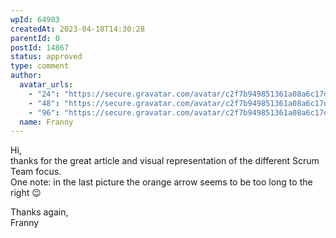```yaml
---
wpId: 64983
createdAt: 2023-04-18T14:30:28
parentId: 0
postId: 14867
status: approved
type: comment
author:
  avatar_urls:
    - "24": "https://secure.gravatar.com/avatar/c2f7b949851361a08a6c17d0e359a247?s=24&d=mm&r=g"
    - "48": "https://secure.gravatar.com/avatar/c2f7b949851361a08a6c17d0e359a247?s=48&d=mm&r=g"
    - "96": "https://secure.gravatar.com/avatar/c2f7b949851361a08a6c17d0e359a247?s=96&d=mm&r=g"
  name: Franny
---
```


Hi,  
thanks for the great article and visual representation of the different Scrum Team focus.  
One note: in the last picture the orange arrow seems to be too long to the right 😉

Thanks again,  
Franny
